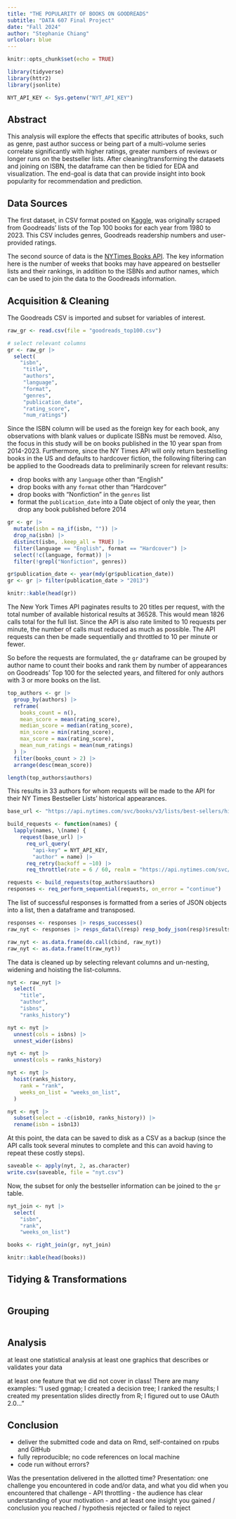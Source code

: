```yaml
---
title: "THE POPULARITY OF BOOKS ON GOODREADS"
subtitle: "DATA 607 Final Project"
date: "Fall 2024"
author: "Stephanie Chiang"
urlcolor: blue
---
```


```r
knitr::opts_chunk$set(echo = TRUE)

library(tidyverse)
library(httr2)
library(jsonlite)

NYT_API_KEY <- Sys.getenv("NYT_API_KEY")
```

## Abstract

This analysis will explore the effects that specific attributes of books, such as genre, past author success or being part of a multi-volume series correlate significantly with higher ratings, greater numbers of reviews or longer runs on the bestseller lists. After cleaning/transforming the datasets and joining on ISBN, the dataframe can then be tidied for EDA and visualization. The end-goal is data that can provide insight into book popularity for recommendation and prediction.


## Data Sources

The first dataset, in CSV format posted on  [Kaggle](https://www.kaggle.com/datasets/cristaliss/ultimate-book-collection-top-100-books-up-to-2023/), was originally scraped from Goodreads' lists of the Top 100 books for each year from 1980 to 2023. This 
CSV includes genres, Goodreads readership numbers and user-provided ratings.

The second source of data is the [NYTimes Books API](https://developer.nytimes.com/docs/books-product/1/overview). The key information here is the number of weeks that books may have appeared on bestseller lists and their rankings, in addition to the ISBNs and author names, which can be used to join the data to the Goodreads information. 


## Acquisition & Cleaning

The Goodreads CSV is imported and subset for variables of interest. 

```r
raw_gr <- read.csv(file = "goodreads_top100.csv")

# select relevant columns
gr <- raw_gr |>
  select(
    "isbn",
     "title",
     "authors",
     "language",
     "format", 
     "genres",
     "publication_date",
     "rating_score",
     "num_ratings")
```

Since the ISBN column will be used as the foreign key for each book, any observations with blank values or duplicate ISBNs must be removed. Also, the focus in this study will be on books published in the 10 year span from 2014-2023. Furthermore, since the NY Times API will only return bestselling books in the US and defaults to hardcover fiction, the following filtering can be applied to the Goodreads data to preliminarily screen for relevant results:

- drop books with any `language` other than "English"
- drop books with any `format` other than "Hardcover"
- drop books with "Nonfiction" in the `genres` list
- format the `publication_date` into a Date object of only the year, 
    then drop any book published before 2014

```r
gr <- gr |>
  mutate(isbn = na_if(isbn, "")) |>
  drop_na(isbn) |>
  distinct(isbn, .keep_all = TRUE) |>
  filter(language == "English", format == "Hardcover") |>
  select(!c(language, format)) |>
  filter(!grepl("Nonfiction", genres))

gr$publication_date <- year(mdy(gr$publication_date))
gr <- gr |> filter(publication_date > "2013")

knitr::kable(head(gr))
```

The New York Times API paginates results to 20 titles per request, with the total number of available historical results at 36528. This would mean 1826 calls total for the full list. Since the API is also rate limited to 10 requests per minute, the number of calls must reduced as much as possible. The API requests can then be made sequentially and throttled to 10 per minute or fewer.

So before the requests are formulated, the `gr` dataframe can be grouped by author name to count their books and rank them by number of appearances on Goodreads' Top 100 for the selected years, and filtered for only authors with 3 or more books on the list.

```r
top_authors <- gr |>
  group_by(authors) |>
  reframe(
    books_count = n(),
    mean_score = mean(rating_score),
    median_score = median(rating_score),
    min_score = min(rating_score),
    max_score = max(rating_score),
    mean_num_ratings = mean(num_ratings)
  ) |>
  filter(books_count > 2) |>
  arrange(desc(mean_score))

length(top_authors$authors)
```

This results in 33 authors for whom requests will be made to the API for their NY Times Bestseller Lists' historical appearances.

```r
base_url <- "https://api.nytimes.com/svc/books/v3/lists/best-sellers/history.json"

build_requests <- function(names) {
  lapply(names, \(name) {
    request(base_url) |>
      req_url_query(
        "api-key" = NYT_API_KEY,
        "author" = name) |>
      req_retry(backoff = ~10) |>
      req_throttle(rate = 6 / 60, realm = "https://api.nytimes.com/svc/books")})}

requests <- build_requests(top_authors$authors)
responses <- req_perform_sequential(requests, on_error = "continue")
```

The list of successful responses is formatted from a series of JSON objects into a list, then a dataframe and transposed.

```r
responses <- responses |> resps_successes() 
raw_nyt <- responses |> resps_data(\(resp) resp_body_json(resp)$results)

raw_nyt <- as.data.frame(do.call(cbind, raw_nyt))
raw_nyt <- as.data.frame(t(raw_nyt))
```

The data is cleaned up by selecting relevant columns and un-nesting, widening and hoisting the list-columns.

```r
nyt <- raw_nyt |>
  select(
    "title",
    "author",
    "isbns",
    "ranks_history")

nyt <- nyt |>
  unnest(cols = isbns) |>
  unnest_wider(isbns)

nyt <- nyt |>
  unnest(cols = ranks_history)

nyt <- nyt |>
  hoist(ranks_history,
    rank = "rank",
    weeks_on_list = "weeks_on_list",
  )

nyt <- nyt |>
  subset(select = -c(isbn10, ranks_history)) |>
  rename(isbn = isbn13)
```

At this point, the data can be saved to disk as a CSV as a backup (since the API calls took several minutes to complete and this can avoid having to repeat these costly steps).

```r
saveable <- apply(nyt, 2, as.character)
write.csv(saveable, file = "nyt.csv")
```

Now, the subset for only the bestseller information can be joined to the `gr` table.

```r
nyt_join <- nyt |>
  select(
    "isbn",
    "rank",
    "weeks_on_list")

books <- right_join(gr, nyt_join)

knitr::kable(head(books))
```


## Tidying & Transformations

```r


```



## Grouping

```r



```


## Analysis

at least one statistical analysis
at least one graphics that describes or validates your data

at least one feature that we did not cover in class! There are many examples: “I used ggmap; I created
a decision tree; I ranked the results; I created my presentation slides directly from R; I figured out to use OAuth 2.0...”

## Conclusion 

- deliver the submitted code and data on Rmd, self-contained on rpubs and GitHub
- fully reproducible; no code references on local machine
- code run without errors?

Was the presentation delivered in the allotted time?
Presentation: one challenge you encountered in code and/or data, and what you did when you
encountered that challenge - API throttling
- the audience has clear understanding of your motivation
- and at least one insight you gained / conclusion you reached / hypothesis rejected or failed to reject
